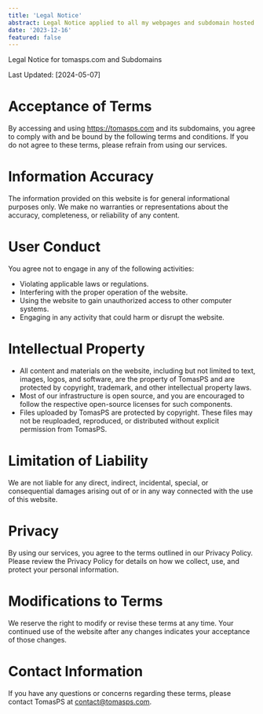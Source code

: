 ```yaml
---
title: 'Legal Notice'
abstract: Legal Notice applied to all my webpages and subdomain hosted by me
date: '2023-12-16'
featured: false
---
```


Legal Notice for tomasps.com and Subdomains

Last Updated: [2024-05-07]

# Acceptance of Terms

By accessing and using https://tomasps.com and its subdomains, you agree to comply with and be bound by the following terms and conditions. If you do not agree to these terms, please refrain from using our services.

# Information Accuracy

The information provided on this website is for general informational purposes only. We make no warranties or representations about the accuracy, completeness, or reliability of any content.

# User Conduct

You agree not to engage in any of the following activities:

- Violating applicable laws or regulations.
- Interfering with the proper operation of the website.
- Using the website to gain unauthorized access to other computer systems.
- Engaging in any activity that could harm or disrupt the website.

# Intellectual Property

- All content and materials on the website, including but not limited to text, images, logos, and software, are the property of TomasPS and are protected by copyright, trademark, and other intellectual property laws.
- Most of our infrastructure is open source, and you are encouraged to follow the respective open-source licenses for such components.
- Files uploaded by TomasPS are protected by copyright. These files may not be reuploaded, reproduced, or distributed without explicit permission from TomasPS.

# Limitation of Liability

We are not liable for any direct, indirect, incidental, special, or consequential damages arising out of or in any way connected with the use of this website.

# Privacy

By using our services, you agree to the terms outlined in our Privacy Policy. Please review the Privacy Policy for details on how we collect, use, and protect your personal information.

# Modifications to Terms

We reserve the right to modify or revise these terms at any time. Your continued use of the website after any changes indicates your acceptance of those changes.

# Contact Information

If you have any questions or concerns regarding these terms, please contact TomasPS at contact@tomasps.com.